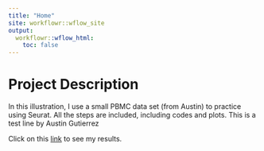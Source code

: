 ```yaml
---
title: "Home"
site: workflowr::wflow_site
output:
  workflowr::wflow_html:
    toc: false
---
```


# **Project Description**

In this illustration, I use a small PBMC data set (from Austin) to practice using Seurat. All the steps are included, including codes and plots. 
This is a test line by Austin Gutierrez

Click on this [link](script.html) to see my results.